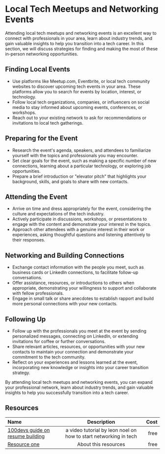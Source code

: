 # Local Tech Meetups and Networking Events

Attending local tech meetups and networking events is an excellent way to connect with professionals in your area,
learn about industry trends, and gain valuable insights to help you transition into a tech career. In this section, we will discuss strategies for finding and making the most of these in-person networking opportunities.

## Finding Local Events

- Use platforms like Meetup.com, Eventbrite, or local tech community websites to discover upcoming tech events in your area.
  These platforms allow you to search for events by location, interest, or technology.
- Follow local tech organizations, companies, or influencers on social media to stay informed about upcoming events,
  conferences, or workshops.
- Reach out to your existing network to ask for recommendations or invitations to local tech gatherings.

## Preparing for the Event

- Research the event's agenda, speakers, and attendees to familiarize yourself with the topics and professionals you may
  encounter.
- Set clear goals for the event, such as making a specific number of new connections, learning about a particular technology,
  or exploring job opportunities.
- Prepare a brief introduction or "elevator pitch" that highlights your background, skills, and goals to share with new contacts.

## Attending the Event

- Arrive on time and dress appropriately for the event, considering the culture and expectations of the tech industry.
- Actively participate in discussions, workshops, or presentations to engage with the content and demonstrate your interest
  in the topics.
- Approach other attendees with a genuine interest in their work or experiences, asking thoughtful questions and listening
  attentively to their responses.

## Networking and Building Connections

- Exchange contact information with the people you meet, such as business cards or LinkedIn connections, to facilitate
  follow-up conversations.
- Offer assistance, resources, or introductions to others when appropriate, demonstrating your willingness to support
  and collaborate with fellow professionals.
- Engage in small talk or share anecdotes to establish rapport and build more personal connections with your new contacts.

## Following Up

- Follow up with the professionals you meet at the event by sending personalized messages, connecting on LinkedIn, or
  extending invitations for coffee or further conversations.
- Share relevant articles, resources, or opportunities with your new contacts to maintain your connection and demonstrate
  your commitment to the tech community.
- Reflect on your experiences and lessons learned at the event, incorporating new knowledge or insights into your career
  transition strategy.

By attending local tech meetups and networking events, you can expand your professional network, learn about industry
trends, and gain valuable insights to help you successfully transition into a tech career.

## Resources

| Name   | Description | Cost |
| :----- | :----: | ----: |
| [100devs guide on resume building](https://www.youtube.com/watch?v=OaglXfjsBaE&t=1s)    |  a video tutorial by leon noel on how to start networking in tech    |   free |
| [Resource one](https://example.com/)    |  About this resources   |   free |